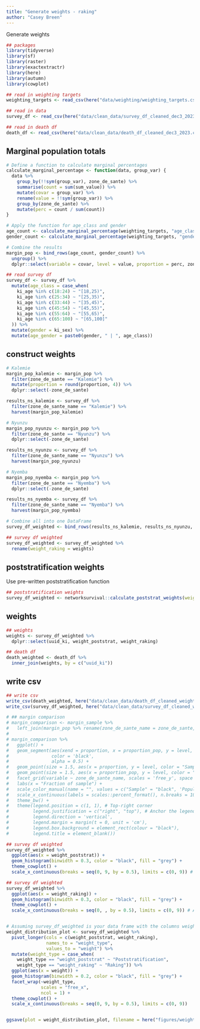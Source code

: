 ```yaml
---
title: "Generate weights - raking"
author: "Casey Breen" 
---
```


Generate weights 

```r
## packages 
library(tidyverse)
library(sf)
library(raster)
library(exactextractr)
library(here)
library(autumn)
library(cowplot)

## read in weighting targets 
weighting_targets <- read_csv(here("data/weighting/weighting_targets.csv"))

## read in data 
survey_df <- read_csv(here("data/clean_data/survey_df_cleaned_dec3_2023.csv")) 

## read in death df 
death_df <- read_csv(here("data/clean_data/death_df_cleaned_dec3_2023.csv"))
```

## Marginal population totals 

```r
# Define a function to calculate marginal percentages
calculate_marginal_percentage <- function(data, group_var) {
  data %>%
    group_by(!!sym(group_var), zone_de_sante) %>%
    summarise(count = sum(sum_value)) %>%
    mutate(covar = group_var) %>%
    rename(value = !!sym(group_var)) %>%
    group_by(zone_de_sante) %>%
    mutate(perc = count / sum(count))
}

# Apply the function for age_class and gender
age_count <- calculate_marginal_percentage(weighting_targets, "age_class")
gender_count <- calculate_marginal_percentage(weighting_targets, "gender")

# Combine the results
margin_pop <- bind_rows(age_count, gender_count) %>%
  ungroup() %>%
  dplyr::select(variable = covar, level = value, proportion = perc, zone_de_sante)
```

```r
## read survey df 
survey_df <- survey_df %>% 
  mutate(age_class = case_when(
    ki_age %in% c(18:24) ~ "[18,25)",
    ki_age %in% c(25:34) ~ "[25,35)",
    ki_age %in% c(33:44) ~ "[35,45)",
    ki_age %in% c(45:54) ~ "[45,55)",
    ki_age %in% c(55:64) ~ "[55,65)",
    ki_age %in% c(65:100) ~ "[65,100]"
  )) %>% 
  mutate(gender = ki_sex) %>% 
  mutate(age_gender = paste0(gender, " | ", age_class))
```

## construct weights 

```r
# Kalemie
margin_pop_kalemie <- margin_pop %>% 
  filter(zone_de_sante == "Kalemie") %>%
  mutate(proportion = round(proportion, 4)) %>% 
  dplyr::select(-zone_de_sante)

results_ns_kalemie <- survey_df %>% 
  filter(zone_de_sante_name == "Kalemie") %>% 
  harvest(margin_pop_kalemie)

# Nyunzu
margin_pop_nyunzu <- margin_pop %>% 
  filter(zone_de_sante == "Nyunzu") %>%
  dplyr::select(-zone_de_sante)

results_ns_nyunzu <- survey_df %>% 
  filter(zone_de_sante_name == "Nyunzu") %>% 
  harvest(margin_pop_nyunzu)

# Nyemba
margin_pop_nyemba <- margin_pop %>% 
  filter(zone_de_sante == "Nyemba") %>%
  dplyr::select(-zone_de_sante)

results_ns_nyemba <- survey_df %>% 
  filter(zone_de_sante_name == "Nyemba") %>% 
  harvest(margin_pop_nyemba)

# Combine all into one DataFrame
survey_df_weighted <- bind_rows(results_ns_kalemie, results_ns_nyunzu, results_ns_nyemba) 

## survey df weighted 
survey_df_weighted <- survey_df_weighted %>% 
  rename(weight_raking = weights)
```

## poststratification weights 

Use pre-written poststratification function 

```r
## poststratification weights 
survey_df_weighted <- networksurvival::calculate_poststrat_weights(weighting_targets = weighting_targets, survey_df = survey_df_weighted) 
```

## weights 

```r
## weights 
weights <- survey_df_weighted %>% 
  dplyr::select(uuid_ki, weight_poststrat, weight_raking)

## death df 
death_weighted <- death_df %>% 
  inner_join(weights, by = c("uuid_ki"))
```


## write csv 

```r
## write csv 
write_csv(death_weighted, here("data/clean_data/death_df_cleaned_weighted_dec3_2023.csv"))
write_csv(survey_df_weighted, here("data/clean_data/survey_df_cleaned_weighted_dec3_2023.csv"))
```



```r
# ## margin comparison 
# margin_comparison <- margin_sample %>% 
#   left_join(margin_pop %>% rename(zone_de_sante_name = zone_de_sante, proportion_pop = proportion), by = c("variable", "level", "zone_de_sante_name")) 
# 
# margin_comparison %>% 
#   ggplot() +
#   geom_segment(aes(xend = proportion, x = proportion_pop, y = level, yend = level),
#                color = 'black', 
#                alpha = 0.5) + 
#   geom_point(size = 1.5, aes(x = proportion, y = level, color = "Sample")) +  # Color inside aes
#   geom_point(size = 1.5, aes(x = proportion_pop, y = level, color = "Population")) +  # Color inside aes
#   facet_grid(variable ~ zone_de_sante_name, scales = 'free_y', space = 'free_y', switch = 'y') +
#   labs(x = "Fraction of sample") +
#   scale_color_manual(name = "", values = c("Sample" = "black", 'Population' = "red")) +
#   scale_x_continuous(labels = scales::percent_format(), n.breaks = 10) +
#   theme_bw() +
#   theme(legend.position = c(1, 1), # Top-right corner
#         legend.justification = c("right", "top"), # Anchor the legend at its top-right
#         legend.direction = 'vertical',
#         legend.margin = margin(t = 0, unit = 'cm'),
#         legend.box.background = element_rect(colour = "black"),
#         legend.title = element_blank())

```


```r
## survey df weighted 
survey_df_weighted %>% 
  ggplot(aes(x = weight_poststrat)) + 
  geom_histogram(binwidth = 0.3, color = "black", fill = "grey") + 
  theme_cowplot() + 
  scale_x_continuous(breaks = seq(0, 9, by = 0.5), limits = c(0, 9)) # Add tick marks every 0.05 

## survey df weighted 
survey_df_weighted %>% 
  ggplot(aes(x = weight_raking)) + 
  geom_histogram(binwidth = 0.3, color = "black", fill = "grey") + 
  theme_cowplot() + 
  scale_x_continuous(breaks = seq(0, , by = 0.5), limits = c(0, 9)) # Add tick marks every 0.05 


# Assuming survey_df_weighted is your data frame with the columns weight_poststrat and weight_raking
weight_distribution_plot <- survey_df_weighted %>%
  pivot_longer(cols = c(weight_poststrat, weight_raking), 
               names_to = "weight_type", 
               values_to = "weight") %>%
  mutate(weight_type = case_when(
    weight_type == "weight_poststrat" ~ "Poststratification",
    weight_type == "weight_raking" ~ "Raking")) %>% 
  ggplot(aes(x = weight)) + 
  geom_histogram(binwidth = 0.2, color = "black", fill = "grey") + 
  facet_wrap(~weight_type, 
             scales = "free_x",
             ncol = 1) +
  theme_cowplot() + 
  scale_x_continuous(breaks = seq(0, 9, by = 0.5), limits = c(0, 9))


ggsave(plot = weight_distribution_plot, filename = here("figures/weight_distn.png"), width = 6, height = 6)
```
